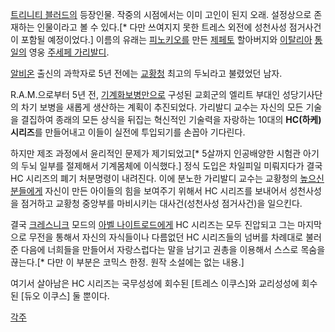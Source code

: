 [[트리니티 블러드]]의 등장인물. 작중의 시점에서는 이미 고인이 된지 오래. 설정상으로 존재하는 인물이라고 볼 수 있다.[* 다만 쓰여지지 못한 트레스 외전에 성천사성 점거사건이 포함될 예정이었다.] 이름의 유래는 [[피노키오]]를 만든 [[제페토]] 할아버지와 [[이탈리아]] [[통일]]의 영웅 [[주세페 가리발디]].

[[알비온]] 출신의 과학자로 5년 전에는 [[교황청]] 최고의 두뇌라고 불렸었던 남자.

R.A.M.으로부터 5년 전, [[기계화보병]]만으로 구성된 교회군의 엘리트 부대인 성당기사단의 차기 보병을 새롭게 생산하는 계획이 추진되었다. 가리발디 교수는 자신의 모든 기술을 결집하여 종래의 모든 상식을 뒤집는 혁신적인 기술력을 자랑하는 10대의 '''HC(하케) 시리즈'''를 만들어내고 이들이 실전에 투입되기를 손꼽아 기다린다.

하지만 제조 과정에서 윤리적인 문제가 제기되었고[* 5살까지 인공배양한 시험관 아기의 두뇌 일부를 절제해서 기계몸체에 이식했다.] 정식 도입은 차일피일 미뤄지다가 결국 HC 시리즈의 폐기 처분명령이 내려진다. 이에 분노한 가리발디 교수는 교황청의 [[높으신 분들]]에게 자신이 만든 아이들의 힘을 보여주기 위해서 HC 시리즈를 보내어서 성천사성을 점거하고 교황청 중앙부를 마비시키는 대사건(성천사성 점거사건)을 일으킨다.

결국 [[크레스니크]] 모드의 [[아벨 나이트로드]]에게 HC 시리즈는 모두 진압되고 그는 마지막으로 무전을 통해서 자신의 자식들이나 다름없던 HC 시리즈들의 넘버를 차례대로 불러준 다음에 너희들을 만들어서 자랑스럽다는 말을 남기고 권총을 이용해서 스스로 목숨을 끊는다.[* 다만 이 부분은 코믹스 한정. 원작 소설에는 없는 내용.]

여기서 살아남은 HC 시리즈는 국무성성에 회수된 [트레스 이쿠스]와 교리성성에 회수된 [듀오 이쿠스] 둘 뿐이다.

[[각주]]

